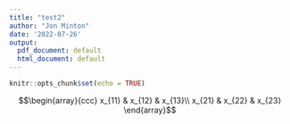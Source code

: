```yaml
---
title: "test2"
author: "Jon Minton"
date: '2022-07-26'
output:
  pdf_document: default
  html_document: default
---
```


```r
knitr::opts_chunk$set(echo = TRUE)
```

$$\begin{array}{ccc}
x_{11} & x_{12} & x_{13}\\
x_{21} & x_{22} & x_{23}
\end{array}$$
